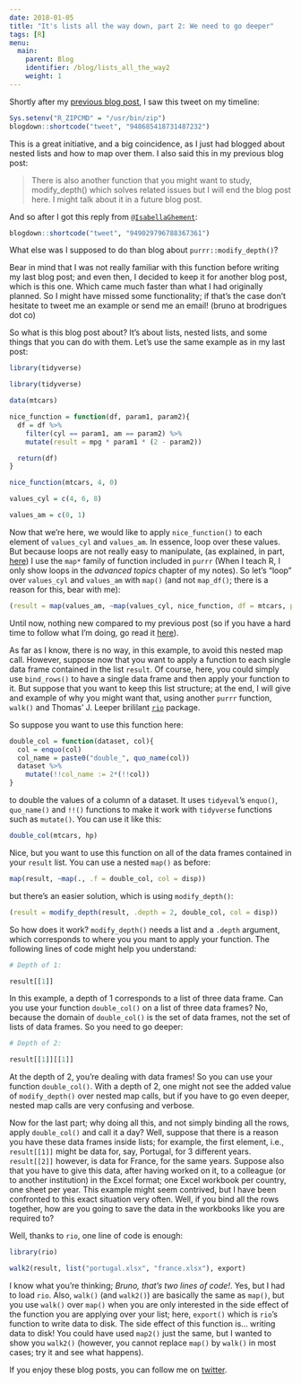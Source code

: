 ```yaml
---
date: 2018-01-05
title: "It's lists all the way down, part 2: We need to go deeper"
tags: [R]
menu:
  main:
    parent: Blog
    identifier: /blog/lists_all_the_way2
    weight: 1
---
```


Shortly after my [previous blog post](http://www.brodrigues.co/blog/2018-01-03-lists_all_the_way/),
I saw this tweet on my timeline:

```r
Sys.setenv("R_ZIPCMD" = "/usr/bin/zip")
blogdown::shortcode("tweet", "948685418731487232")
```

This is a great initiative, and a big coincidence, as I just had blogged about nested lists and how
to map over them. I also said this in my previous blog post:

>There is also another function that you might want to study, modify_depth() which solves related
issues but I will end the blog post here. I might talk about it in a future blog post.

And so after I got this reply from [`@IsabellaGhement`](https://twitter.com/IsabellaGhement):

```r
blogdown::shortcode("tweet", "949029796788367361")
```

What else was I supposed to do than blog about `purrr::modify_depth()`?

Bear in mind that I was not really familiar with this function before writing my last blog post;
and even then, I decided to keep it for another blog post, which is this one. Which came much faster
than what I had originally planned. So I might have missed some functionality; if that's the case
don't hesitate to tweet me an example or send me an email! (bruno at brodrigues dot co)

So what is this blog post about? It's about lists, nested lists, and some things that you can do with
them. Let's use the same example as in my last post:

```r
library(tidyverse)
```

```r
library(tidyverse)
```

```r
data(mtcars)

nice_function = function(df, param1, param2){
  df = df %>%
    filter(cyl == param1, am == param2) %>%
    mutate(result = mpg * param1 * (2 - param2))

  return(df)
}

nice_function(mtcars, 4, 0)

values_cyl = c(4, 6, 8)

values_am = c(0, 1)
```

Now that we're here, we would like to apply `nice_function()` to each element of `values_cyl` and
`values_am`. In essence, loop over these values. But because loops are not really easy to manipulate,
(as explained, in part, [here](http://blog.rdata.lu/post/2017-12-21-skip-errors-in-r-by-not-writing-loops/))
I use the `map*` family of function included in `purrr` (When I teach R, I only show loops in the
*advanced topics* chapter of my notes). So let's "loop" over `values_cyl` and `values_am` with `map()`
(and not `map_df()`; there is a reason for this, bear with me):

```r
(result = map(values_am, ~map(values_cyl, nice_function, df = mtcars, param2 = .)))
```

Until now, nothing new compared to my previous post (so if you have a hard time to follow what I'm
doing, go read it [here](http://www.brodrigues.co/blog/2018-01-03-lists_all_the_way/)).

As far as I know, there is no way, in this example, to avoid this nested map call. However,
suppose now that you want to apply a function to each single data frame contained in the list `result`.
Of course, here, you could simply use `bind_rows()` to have a single data frame and then apply your
function to it. But suppose that you want to keep this list structure; at the end, I will give and
example of why you might want that, using another `purrr` function, `walk()` and Thomas' J. Leeper
brililant [`rio`](https://github.com/leeper/rio) package.

So suppose you want to use this function here:

```r
double_col = function(dataset, col){
  col = enquo(col)
  col_name = paste0("double_", quo_name(col))
  dataset %>%
    mutate(!!col_name := 2*(!!col))
}
```

to double the values of a column of a dataset. It uses `tidyeval`'s `enquo()`, `quo_name()` and `!!()`
functions to make it work with `tidyverse` functions such as `mutate()`. You can use it like this:

```r
double_col(mtcars, hp)
```

Nice, but you want to use this function on all of the data frames contained in your `result` list.
You can use a nested `map()` as before:

```r
map(result, ~map(., .f = double_col, col = disp))
```

but there's an easier solution, which is using `modify_depth()`:

```r
(result = modify_depth(result, .depth = 2, double_col, col = disp))
```

So how does it work? `modify_depth()` needs a list and a `.depth` argument, which corresponds to
where you you mant to apply your function. The following lines of code might help you understand:

```r
# Depth of 1:

result[[1]]
```

In this example, a depth of 1 corresponds to a list of three data frame. Can you use your function
`double_col()` on a list of three data frames? No, because the domain of `double_col()` is the set
of data frames, not the set of lists of data frames. So you need to go deeper:

```r
# Depth of 2:

result[[1]][[1]]
```

At the depth of 2, you're dealing with data frames! So you can use your function `double_col()`.
With a depth of 2, one might not see the added value of `modify_depth()` over nested map calls, but
if you have to go even deeper, nested map calls are very confusing and verbose.

Now for the last part; why doing all this, and not simply binding all the rows, apply `double_col()`
and call it a day? Well, suppose that there is a reason you have these data frames inside lists; for
example, the first element, i.e., `result[[1]]` might be data for, say, Portugal, for 3 different years.
`result[[2]]` however, is data for France, for the same years. Suppose also that you have to give
this data, after having worked on it, to a colleague (or to another institution) in the Excel format;
one Excel workbook per country, one sheet per year. This example might seem contrived, but I have
been confronted to this exact situation very often. Well, if you bind all the rows together, how are
you going to save the data in the workbooks like you are required to?

Well, thanks to `rio`, one line of code is enough:

```r
library(rio)

walk2(result, list("portugal.xlsx", "france.xlsx"), export)
```

I know what you're thinking; *Bruno, that's two lines of code!*. Yes, but I had to load `rio`. Also,
`walk()` (and `walk2()`) are basically the same as `map()`, but you use `walk()` over `map()` when
you are only interested in the side effect of the function you are applying over your list; here, `export()`
which is `rio`'s function to write data to disk. The side effect of this function is... writing data to disk!
You could have used `map2()` just the same, but I wanted to show you `walk2()` (however, you cannot
replace `map()` by `walk()` in most cases; try it and see what happens).

If you enjoy these blog posts, you can follow me on [twitter](https://twitter.com/brodriguesco).

